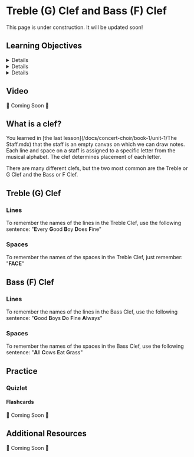 
# Treble (G) Clef and Bass (F) Clef

<Admonition type="caution">
  This page is under construction. It will be updated soon!
</Admonition>

## Learning Objectives

<Details summary="1.B Recognizing and drawing the Treble/G Clef and Bass/F Clef.">
Students can recognize and draw a Treble or G Clef and Bass/F Clef.
</Details>

<Details summary="1.C Explaining how clefs help us identify pitches on the staff.">
Students can explain how clefs help us identify pitches on the staff.
</Details>

<Details summary="1.D Identifying and notating pitches on a staff with Treble (G) Clef and Bass (F) Clef with the musical alphabet">
Students can idenity and notate pitches on a staff with Treble (G) Clef and Bass (F) Clef using the musical alphabet.
</Details>

## Video

🚧 Coming Soon 🚧

## What is a clef?

You learned in [the last lesson](/docs/concert-choir/book-1/unit-1/The Staff.mdx) that the staff is an empty canvas on which we can draw notes. Each line and space on a staff is assigned to a specific letter from the musical alphabet. The clef determines placement of each letter.

There are many different clefs, but the two most common are the Treble or G Clef and the Bass or F Clef.

## Treble (G) Clef

### Lines

To remember the names of the lines in the Treble Clef, use the following sentence: "**E**very **G**ood **B**oy **D**oes **F**ine"

### Spaces

To remember the names of the spaces in the Treble Clef, just remember: "**FACE**"

## Bass (F) Clef

### Lines

To remember the names of the lines in the Bass Clef, use the following sentence: "**G**ood **B**oys **D**o **F**ine **A**lways"

### Spaces

To remember the names of the spaces in the Bass Clef, use the following sentence: "**A**ll **C**ows **E**at **G**rass"

## Practice

### Quizlet

#### Flashcards

🚧 Coming Soon 🚧

## Additional Resources

🚧 Coming Soon 🚧
